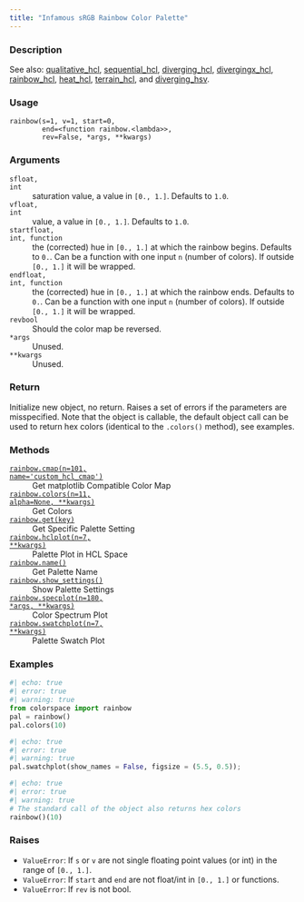 ```yaml
---
title: "Infamous sRGB Rainbow Color Palette"
---
```


### Description

See also: [qualitative_hcl](colorspace.palettes.qualitative_hcl.qmd), [sequential_hcl](colorspace.palettes.sequential_hcl.qmd),
[diverging_hcl](colorspace.palettes.diverging_hcl.qmd), [divergingx_hcl](colorspace.palettes.divergingx_hcl.qmd),
[rainbow_hcl](colorspace.palettes.rainbow_hcl.qmd), [heat_hcl](colorspace.palettes.heat_hcl.qmd), [terrain_hcl](colorspace.palettes.terrain_hcl.qmd), and
[diverging_hsv](colorspace.palettes.diverging_hsv.qmd).

### Usage

<pre><code class='language-python'>rainbow(s=1, v=1, start=0,<br/>        end=&lt;function rainbow.&lt;lambda&gt;&gt;,<br/>        rev=False, *args, **kwargs)</code></pre>

### Arguments

<dl class="pyp-list param-list">
  <dt style = "white-space: nowrap; font-family: monospace; vertical-align: top">
   <code id="colorspace.palettes.rainbow:s">s</code><code class="argument-class">float, int</code>
  </dt>
 <dd>saturation value, a value in `[0., 1.]`. Defaults to `1.0`.</dd>
  <dt style = "white-space: nowrap; font-family: monospace; vertical-align: top">
   <code id="colorspace.palettes.rainbow:v">v</code><code class="argument-class">float, int</code>
  </dt>
 <dd>value, a value in `[0., 1.]`. Defaults to `1.0`.</dd>
  <dt style = "white-space: nowrap; font-family: monospace; vertical-align: top">
   <code id="colorspace.palettes.rainbow:start">start</code><code class="argument-class">float, int, function</code>
  </dt>
 <dd>the (corrected) hue in `[0., 1.]` at which
the rainbow begins. Defaults to `0.`. Can be a function with one input
`n` (number of colors). If outside `[0., 1.]` it will be wrapped.</dd>
  <dt style = "white-space: nowrap; font-family: monospace; vertical-align: top">
   <code id="colorspace.palettes.rainbow:end">end</code><code class="argument-class">float, int, function</code>
  </dt>
 <dd>the (corrected) hue in `[0., 1.]` at which
the rainbow ends. Defaults to `0.`. Can be a function with one input
`n` (number of colors). If outside `[0., 1.]` it will be wrapped.</dd>
  <dt style = "white-space: nowrap; font-family: monospace; vertical-align: top">
   <code id="colorspace.palettes.rainbow:rev">rev</code><code class="argument-class">bool</code>
  </dt>
 <dd>Should the color map be reversed.</dd>
  <dt style = "white-space: nowrap; font-family: monospace; vertical-align: top">
   <code id="colorspace.palettes.rainbow:*args">*args</code>
  </dt>
 <dd>Unused.</dd>
  <dt style = "white-space: nowrap; font-family: monospace; vertical-align: top">
   <code id="colorspace.palettes.rainbow:**kwargs">**kwargs</code>
  </dt>
 <dd>Unused.</dd>
</dl>

### Return

Initialize new object, no return. Raises a set of errors if the parameters
are misspecified. Note that the object is callable, the default object call
can be used to return hex colors (identical to the `.colors()` method),
see examples.

### Methods

<dl class="pyp-list method-list">
    <dt style = "white-space: nowrap; font-family: monospace; vertical-align: top">
       <code>[rainbow.cmap(n=101, name=&#x27;custom_hcl_cmap&#x27;)](colorspace.palettes.rainbow.cmap.qmd)</code>
    </dt>
    <dd>Get matplotlib Compatible Color Map</dd>
    <dt style = "white-space: nowrap; font-family: monospace; vertical-align: top">
       <code>[rainbow.colors(n=11, alpha=None, **kwargs)](colorspace.palettes.rainbow.colors.qmd)</code>
    </dt>
    <dd>Get Colors</dd>
    <dt style = "white-space: nowrap; font-family: monospace; vertical-align: top">
       <code>[rainbow.get(key)](colorspace.palettes.rainbow.get.qmd)</code>
    </dt>
    <dd>Get Specific Palette Setting</dd>
    <dt style = "white-space: nowrap; font-family: monospace; vertical-align: top">
       <code>[rainbow.hclplot(n=7, **kwargs)](colorspace.palettes.rainbow.hclplot.qmd)</code>
    </dt>
    <dd>Palette Plot in HCL Space</dd>
    <dt style = "white-space: nowrap; font-family: monospace; vertical-align: top">
       <code>[rainbow.name()](colorspace.palettes.rainbow.name.qmd)</code>
    </dt>
    <dd>Get Palette Name</dd>
    <dt style = "white-space: nowrap; font-family: monospace; vertical-align: top">
       <code>[rainbow.show_settings()](colorspace.palettes.rainbow.show_settings.qmd)</code>
    </dt>
    <dd>Show Palette Settings</dd>
    <dt style = "white-space: nowrap; font-family: monospace; vertical-align: top">
       <code>[rainbow.specplot(n=180, *args, **kwargs)](colorspace.palettes.rainbow.specplot.qmd)</code>
    </dt>
    <dd>Color Spectrum Plot</dd>
    <dt style = "white-space: nowrap; font-family: monospace; vertical-align: top">
       <code>[rainbow.swatchplot(n=7, **kwargs)](colorspace.palettes.rainbow.swatchplot.qmd)</code>
    </dt>
    <dd>Palette Swatch Plot</dd>
</dl>


### Examples

```python
#| echo: true
#| error: true
#| warning: true
from colorspace import rainbow
pal = rainbow()
pal.colors(10)
```

```python
#| echo: true
#| error: true
#| warning: true
pal.swatchplot(show_names = False, figsize = (5.5, 0.5));
```

```python
#| echo: true
#| error: true
#| warning: true
# The standard call of the object also returns hex colors
rainbow()(10)
```




### Raises

<ul class="python-raises">
<li><code class="text-warning">ValueError</code>: If `s` or `v` are not single floating point values (or int)
in the range of `[0., 1.]`.
<li><code class="text-warning">ValueError</code>: If `start` and `end` are not float/int in `[0., 1.]` or functions.
<li><code class="text-warning">ValueError</code>: If `rev` is not bool.
</ul>

